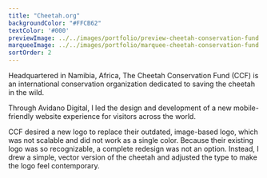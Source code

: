 ```yaml
---
title: "Cheetah.org"
backgroundColor: "#FFCB62"
textColor: '#000'
previewImage: ../../images/portfolio/preview-cheetah-conservation-fund.jpg
marqueeImage: ../../images/portfolio/marquee-cheetah-conservation-fund.jpg
sortOrder: 2
---
```


<IntroBlock>

Headquartered in Namibia, Africa, The Cheetah Conservation Fund (CCF) is an international conservation organization dedicated to saving the cheetah in the wild.

</IntroBlock>

<TextBlock>

Through Avidano Digital, I led the design and development of a new mobile-friendly website experience for visitors across the world. 

</TextBlock>

<TextBlock>

CCF desired a new logo to replace their outdated, image-based logo, which was not scalable and did not work as a single color. Because their existing logo was so recognizable, a complete redesign was not an option. Instead, I drew a simple, vector version of the cheetah and adjusted the type to make the logo feel contemporary.

</TextBlock>
